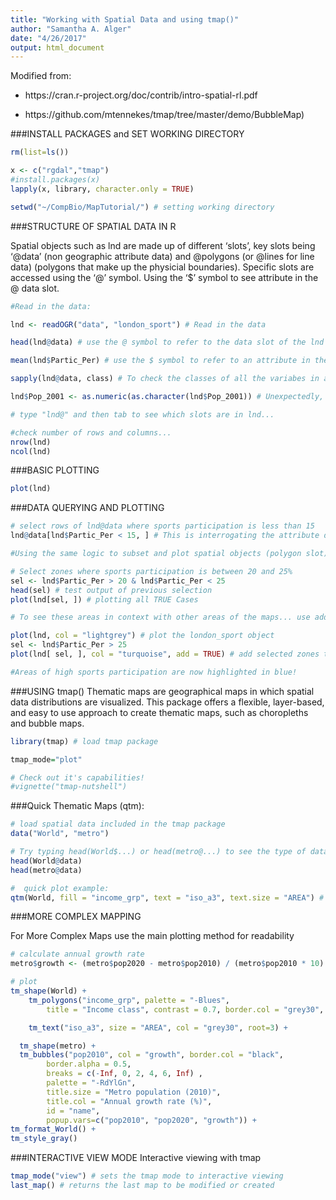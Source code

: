 ```yaml
---
title: "Working with Spatial Data and using tmap()"
author: "Samantha A. Alger"
date: "4/26/2017"
output: html_document
---
```

Modified from:

* https://cran.r-project.org/doc/contrib/intro-spatial-rl.pdf

* https://github.com/mtennekes/tmap/tree/master/demo/BubbleMap)


###INSTALL PACKAGES and SET WORKING DIRECTORY

```r


rm(list=ls())

x <- c("rgdal","tmap")
#install.packages(x)
lapply(x, library, character.only = TRUE)

setwd("~/CompBio/MapTutorial/") # setting working directory

```

###STRUCTURE OF SPATIAL DATA IN R

Spatial objects such as lnd are made up of different 'slots', key slots being '@data' (non geographic attribute data) and @polygons (or @lines for line data) (polygons that make up the physicial boundaries). Specific slots are accessed using the '@' symbol. Using the '$' symbol to see attribute in the @ data slot. 

```r
#Read in the data:

lnd <- readOGR("data", "london_sport") # Read in the data

head(lnd@data) # use the @ symbol to refer to the data slot of the lnd object

mean(lnd$Partic_Per) # use the $ symbol to refer to an attribute in the 'data' slot

sapply(lnd@data, class) # To check the classes of all the variabes in a spatial dataset, you can use this command

lnd$Pop_2001 <- as.numeric(as.character(lnd$Pop_2001)) # Unexpectedly, Pop_2001 is a factor, coerce the variable into the correct, numeric format...

# type "lnd@" and then tab to see which slots are in lnd...

#check number of rows and columns...
nrow(lnd)
ncol(lnd)
```

###BASIC PLOTTING

```r

plot(lnd)
```

###DATA QUERYING AND PLOTTING
```r
# select rows of lnd@data where sports participation is less than 15
lnd@data[lnd$Partic_Per < 15, ] # This is interrogating the attribute data slot only of the lnd object..

#Using the same logic to subset and plot spatial objects (polygon slot)

# Select zones where sports participation is between 20 and 25%
sel <- lnd$Partic_Per > 20 & lnd$Partic_Per < 25
head(sel) # test output of previous selection
plot(lnd[sel, ]) # plotting all TRUE Cases

# To see these areas in context with other areas of the maps... use add= TRUE..

plot(lnd, col = "lightgrey") # plot the london_sport object
sel <- lnd$Partic_Per > 25
plot(lnd[ sel, ], col = "turquoise", add = TRUE) # add selected zones to map

#Areas of high sports participation are now highlighted in blue!
```

###USING tmap()
Thematic maps are geographical maps in which spatial data distributions are visualized. This package offers a flexible, layer-based, and easy to use approach to create thematic maps, such as choropleths and bubble maps.

```r
library(tmap) # load tmap package

tmap_mode="plot"

# Check out it's capabilities!
#vignette("tmap-nutshell")
```

###Quick Thematic Maps (qtm):
```r
# load spatial data included in the tmap package
data("World", "metro")

# Try typing head(World$...) or head(metro@...) to see the type of data...
head(World@data)
head(metro@data)

#  quick plot example: 
qtm(World, fill = "income_grp", text = "iso_a3", text.size = "AREA") # use "World$" to see the two attributes: income_grp and iso_a3, text.size= area: text is sized increasingly with coutry area size.

```

###MORE COMPLEX MAPPING

For More Complex Maps use the main plotting method for readability
```r
# calculate annual growth rate
metro$growth <- (metro$pop2020 - metro$pop2010) / (metro$pop2010 * 10) * 100

# plot
tm_shape(World) +
	tm_polygons("income_grp", palette = "-Blues", 
		title = "Income class", contrast = 0.7, border.col = "grey30", id = "name") +

	tm_text("iso_a3", size = "AREA", col = "grey30", root=3) +

  tm_shape(metro) +
  tm_bubbles("pop2010", col = "growth", border.col = "black",
		border.alpha = 0.5,
		breaks = c(-Inf, 0, 2, 4, 6, Inf) ,
		palette = "-RdYlGn",
		title.size = "Metro population (2010)", 
		title.col = "Annual growth rate (%)",
		id = "name",
		popup.vars=c("pop2010", "pop2020", "growth")) + 
tm_format_World() + 
tm_style_gray()

```

###INTERACTIVE VIEW MODE
Interactive viewing with tmap
```r
tmap_mode("view") # sets the tmap mode to interactive viewing
last_map() # returns the last map to be modified or created
```
